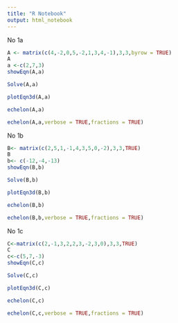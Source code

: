 ```yaml
---
title: "R Notebook"
output: html_notebook
---
```


No 1a
```r
A <- matrix(c(4,-2,0,5,-2,1,3,4,-1),3,3,byrow = TRUE)
A
a <-c(2,7,3)
showEqn(A,a)
```
```r
Solve(A,a)
```

```r
plotEqn3d(A,a)
```
```r
echelon(A,a)
```
```r
echelon(A,a,verbose = TRUE,fractions = TRUE)
```
No 1b
```r
B<- matrix(c(2,5,1,-1,4,3,5,0,-2),3,3,TRUE)
B
b<- c(-12,-4,-13)
showEqn(B,b)
```
```r
Solve(B,b)
```

```r
plotEqn3d(B,b)
```
```r
echelon(B,b)
```
```r
echelon(B,b,verbose = TRUE,fractions = TRUE)
```
No 1c
```r
C<-matrix(c(2,-1,3,2,2,3,-2,3,0),3,3,TRUE)
C
c<-c(5,7,-3)
showEqn(C,c)
```
```r
Solve(C,c)
```

```r
plotEqn3d(C,c)
```
```r
echelon(C,c)
```
```r
echelon(C,c,verbose = TRUE,fractions = TRUE)
```

